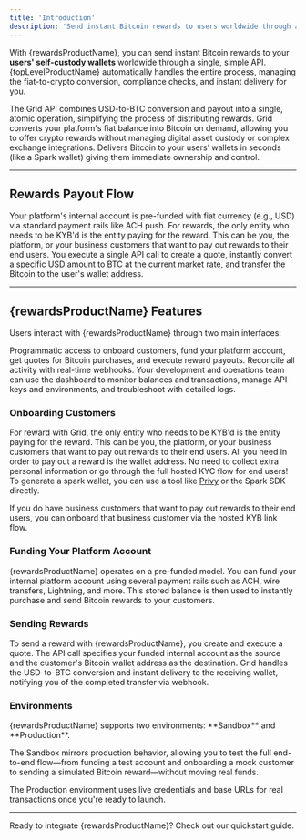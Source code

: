 ```yaml
---
title: 'Introduction'
description: 'Send instant Bitcoin rewards to users worldwide through a single API'
---
```


With {rewardsProductName}, you can send instant Bitcoin rewards to your **users' self-custody wallets** worldwide through a single, simple API. {topLevelProductName} automatically handles the entire process, managing the fiat-to-crypto conversion, compliance checks, and instant delivery for you.

<CardGroup cols={3}>
  <Card title="Buy & Send in One Call" icon="bolt">
    The Grid API combines USD-to-BTC conversion and payout into a single, atomic operation, simplifying the process of distributing rewards.
  </Card>
  <Card title="No Crypto Handling" icon="shield-check">
    Grid converts your platform's fiat balance into Bitcoin on demand, allowing you to offer crypto rewards without managing digital asset custody or complex exchange integrations.
  </Card>
  <Card title="Instant Delivery" icon="rocket">
    Delivers Bitcoin to your users’ wallets in seconds (like a Spark wallet) giving them immediate ownership and control.
  </Card>
</CardGroup>

---

## Rewards Payout Flow

<Steps>
  <Step title="Funding">
    Your platform's internal account is pre-funded with fiat currency (e.g., USD) via standard payment rails like ACH push.
  </Step>
  <Step title="Customer Onboarding">
    For rewards, the only entity who needs to be KYB'd is the entity paying for the reward. This can be you, the platform, or
    your business customers that want to pay out rewards to their end users.
  </Step>
  <Step title="Quote & Execution">
    You execute a single API call to create a quote, instantly convert a specific USD amount to BTC at the current market rate, and transfer the Bitcoin to the user's wallet address.
  </Step>
</Steps>

---

## {rewardsProductName} Features

Users interact with {rewardsProductName} through two main interfaces:

<Tabs>
  <Tab title="API">
    Programmatic access to onboard customers, fund your platform account, get quotes for Bitcoin purchases, and execute reward payouts. Reconcile all activity with real-time webhooks.
  </Tab>
  <Tab title="Dashboard">
    Your development and operations team can use the dashboard to monitor balances and transactions, manage API keys and environments, and troubleshoot with detailed logs.
  </Tab>
</Tabs>

### Onboarding Customers

For reward with Grid, the only entity who needs to be KYB'd is the entity paying for the reward. This can be you, the platform, or
your business customers that want to pay out rewards to their end users.
All you need in order to pay out a reward is the wallet address.
No need to collect extra personal information or go through the full hosted KYC flow for end users!
To generate a spark wallet, you can use a tool like [Privy](https://privy.io) or the Spark SDK directly.

If you do have business customers that want to pay out rewards to their end users, you can onboard that business customer
via the hosted KYB link flow.

### Funding Your Platform Account

{rewardsProductName} operates on a pre-funded model. You can fund your internal platform account using several payment rails such as ACH, wire transfers, Lightning, and more. This stored balance is then used to instantly purchase and send Bitcoin rewards to your customers.

### Sending Rewards

To send a reward with {rewardsProductName}, you create and execute a quote. The API call specifies your funded internal account as the source and the customer's Bitcoin wallet address as the destination. Grid handles the USD-to-BTC conversion and instant delivery to the receiving wallet, notifying you of the completed transfer via webhook.

### Environments

<Note>
{rewardsProductName} supports two environments: **Sandbox** and **Production**. 

The Sandbox mirrors production behavior, allowing you to test the full end-to-end flow—from funding a test account and onboarding a mock customer to sending a simulated Bitcoin reward—without moving real funds. 

The Production environment uses live credentials and base URLs for real transactions once you're ready to launch.
</Note>

---

<Card title="Get Started" icon="play" href="/rewards/quickstart">
  Ready to integrate {rewardsProductName}? Check out our quickstart guide.
</Card>
